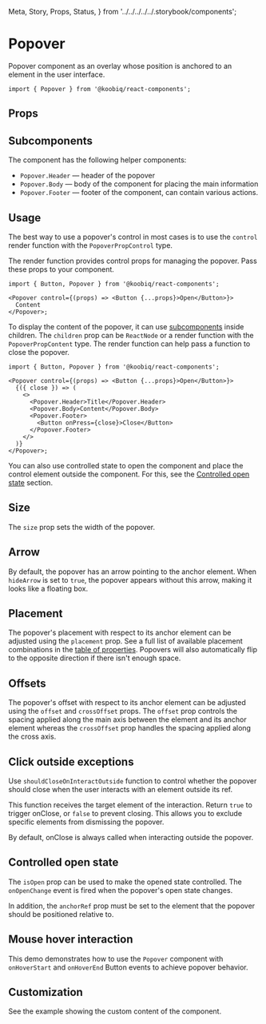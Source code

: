   Meta,
  Story,
  Props,
  Status,
} from '../../../../../.storybook/components';


<Meta of={Stories} />

# Popover

<Status variant="experimental" />

Popover component as an overlay whose position is anchored to an element in the user interface.

```tsx
import { Popover } from '@koobiq/react-components';
```

<Story of={Stories.Base} />

## Props

<Props />

## Subcomponents

The component has the following helper components:

- `Popover.Header` — header of the popover
- `Popover.Body` — body of the component for placing the main information
- `Popover.Footer` — footer of the component, can contain various actions.

## Usage

The best way to use a popover's control in most cases is to use
the `control` render function with the `PopoverPropControl` type.

The render function provides control props for managing the popover.
Pass these props to your component.

```tsx
import { Button, Popover } from '@koobiq/react-components';

<Popover control={(props) => <Button {...props}>Open</Button>}>
  Content
</Popover>;
```

To display the content of the popover,
it can use [subcomponents](#subcomponents) inside children.
The `children` prop can be `ReactNode` or a render function with the `PopoverPropContent` type.
The render function can help pass a function to close the popover.

```tsx
import { Button, Popover } from '@koobiq/react-components';

<Popover control={(props) => <Button {...props}>Open</Button>}>
  {({ close }) => (
    <>
      <Popover.Header>Title</Popover.Header>
      <Popover.Body>Content</Popover.Body>
      <Popover.Footer>
        <Button onPress={close}>Close</Button>
      </Popover.Footer>
    </>
  )}
</Popover>;
```

You can also use controlled state to open the component and place the control element outside
the component. For this, see the [Controlled open state](#controlled-open-state) section.

## Size

The `size` prop sets the width of the popover.

<Story of={Stories.Size} />

## Arrow

By default, the popover has an arrow pointing to the anchor element.
When `hideArrow` is set to `true`, the popover appears without this arrow, making it looks like a floating box.

<Story of={Stories.Arrow} />

## Placement

The popover's placement with respect to its anchor element can be adjusted
using the `placement` prop. See a full list of available placement
combinations in the [table of properties](#props). Popovers will also automatically flip to the opposite direction
if there isn't enough space.

<Story of={Stories.Placement} />

## Offsets

The popover's offset with respect to its anchor element can be
adjusted using the `offset` and `crossOffset` props. The `offset` prop
controls the spacing applied along the main axis between the element and its
anchor element whereas the `crossOffset` prop handles the spacing applied along the cross axis.

<Story of={Stories.Offsets} />

## Click outside exceptions

Use `shouldCloseOnInteractOutside` function to control whether the popover should close when
the user interacts with an element outside its ref.

This function receives the target element of the interaction. Return `true` to trigger onClose, or `false` to prevent closing.
This allows you to exclude specific elements from dismissing the popover.

By default, onClose is always called when interacting outside the popover.

<Story of={Stories.ShouldCloseOnInteractOutside} />

## Controlled open state

The `isOpen` prop can be used to make the opened state controlled.
The `onOpenChange` event is fired when the popover's open state changes.

In addition, the `anchorRef` prop must be set to the element that the popover should be positioned relative to.

<Story of={Stories.ControlledOpen} />

## Mouse hover interaction

This demo demonstrates how to use the `Popover` component with `onHoverStart` and `onHoverEnd`
Button events to achieve popover behavior.

<Story of={Stories.Hover} />

## Customization

See the example showing the custom content of the component.

<Story of={Stories.Customization} />
